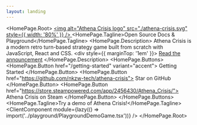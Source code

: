 ```yaml
---
layout: landing
---
```



<HomePage.Root>
  <a href="https://athenacrisis.com" className="LogoLink">
    <img
      alt="Athena Crisis logo"
      src="./athena-crisis.svg"
      style={{ width: '80%' }}
    />
  </a>
  <HomePage.Tagline>Open Source Docs & Playground</HomePage.Tagline>
  <HomePage.Description>
    Athena Crisis is a modern retro turn-based strategy game built from scratch
    with JavaScript, React and CSS.
    <div style={{ marginTop: '1em' }}>
      [Read the
      announcement](https://cpojer.net/posts/athena-crisis-open-source)
    </div>
  </HomePage.Description>
  <HomePage.Buttons>
    <HomePage.Button href="/getting-started" variant="accent">
      Getting Started
    </HomePage.Button>
    <HomePage.Button href="https://github.com/nkzw-tech/athena-crisis">
      Star on GitHub
    </HomePage.Button>
    <HomePage.Button href="https://store.steampowered.com/app/2456430/Athena_Crisis/">
      Athena Crisis on Steam
    </HomePage.Button>
  </HomePage.Buttons>
  <HomePage.Tagline>Try a demo of Athena Crisis!</HomePage.Tagline>
  <ClientComponent
    module={lazy(() => import('../playground/PlaygroundDemoGame.tsx'))}
  />
</HomePage.Root>
